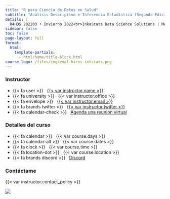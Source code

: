 ```yaml
---
title: "R para Ciencia de Datos en Salud"
subtitle: "Análisis Descriptivo e Inferencia Estadística (Segunda Edición)"
details: |
  R4HDS 202203 • Invierno 2022<br>InkaStats Data Science Solutions | Medical Branch<br> Virtual [Asincrónico & Sincrónico]
sidebar: false
toc: false
page-layout: full
format:
  html:
    template-partials:
      - html/home/title-block.html
course-logo: /files/img/eval-hires-inkstats.png
---
```


::: {.home}

::: {.grid .course-details}

::: {.g-col-4}
### Instructor

- {{< fa user >}} &nbsp; [{{< var instructor.name >}}]({{< var instructor.url >}})
- {{< fa university >}} &nbsp; {{< var instructor.office >}}
- {{< fa envelope >}} &nbsp; <a href="mailto:{{< var instructor.email >}}">{{< var instructor.email >}}</a>
- {{< fa brands twitter >}} &nbsp; [{{< var instructor.twitter >}}](https://www.twitter.com/{{< var instructor.twitter >}})
- {{< fa calendar-check >}} &nbsp; [Agenda una reunión virtual]({{< var instructor.appointment_url >}})
:::

::: {.g-col-4}
### Detalles del curso

- {{< fa calendar >}} &nbsp; {{< var course.days >}}
- {{< fa calendar-alt >}} &nbsp; {{< var course.dates >}}
- {{< fa clock >}} &nbsp; {{< var course.time >}}
- {{< fa location-dot >}} &nbsp; {{< var course.location >}}
- {{< fa brands discord >}} &nbsp; [Discord]({{< var course.discord >}})
:::

::: {.g-col-4 .contact-policy}
### Contáctame

{{< var instructor.contact_policy >}}
:::

:::

![](files/img/eval-hires-flowchart-inkstats.png)

:::
